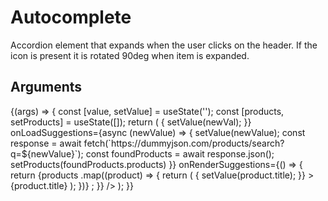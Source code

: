 
<Meta title="Components/Autocomplete" component={Autocomplete} />

# Autocomplete

Accordion element that expands when the user clicks on the header. If the icon is present it is rotated 90deg when item is expanded.

## Arguments

<ArgTypes of={Autocomplete} />

<Canvas>
  <Story
    args={{
      label: 'Find a product',
      placeholder: 'Search for Products i. e. Laptop, iPhone etc. (using dummyjson.com API)',
    }}
    name="Basic"
  >
    {(args) => {
      const [value, setValue] = useState('');
      const [products, setProducts] = useState([]);
      return (
        <Autocomplete
          {...args}
          value={value}
          onChange={(ev, newVal) => {
            setValue(newVal);
          }}
          onLoadSuggestions={async (newValue) => {
            setValue(newValue);
            const response = await fetch(`https://dummyjson.com/products/search?q=${newValue}`);
            const foundProducts = await response.json();
            setProducts(foundProducts.products)
          }}
          onRenderSuggestions={() => {
            return <List separator={true}>
            {products
                    .map((product) => {
                        return (
                            <ListItem
                                clickable={true}
                                key={`product_${product.id}`}
                                onClick={() => {
                                    setValue(product.title);
                                }}
                            >
                            {product.title}
                            </ListItem>
                        );
                    })}
            </List>;
          }}
        />
      );
    }}

  </Story>
</Canvas>
